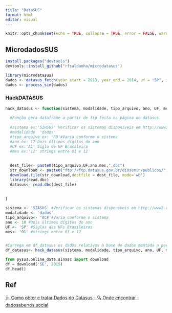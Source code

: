 ```yaml
---
title: "DataSUS"
format: html
editor: visual
---
```


```r
knitr::opts_chunk$set(echo = TRUE, collapse = TRUE, error = FALSE, warning = FALSE, message = FALSE)
```

## MicrodadosSUS

```r
install.packages("devtools")
devtools::install_github("rfsaldanha/microdatasus")

library(microdatasus)
dados <- datasus_fetch(year_start = 2013, year_end = 2014, uf = "SP", information_system = "SIM-DO")
dados <- process_sim(dados)
```

### HackDATASUS

```r
hack_datasus <- function(sistema, modalidade, tipo_arquivo, ano, UF, mes){
  
  #Função gera dataframe a partir de ftp feita na página do datasus
  
  #sistema ex:'SIHSUS' Verificar os sistemas disponíveis em http://www2.datasus.gov.br/DATASUS/index.php?area=0901&item=1
  #modalidade  'dados'
  #tipo_arquivo ex: 'RD'#Varia conforme o sistema
  #ano ex: 17 Dois últimos dígitos do ano 
  #UF ex:'AL' Sigla de UF Brasileira
  #mes ex:'12' strings entre 01 e 12
  
  
  dest_file<- paste0(tipo_arquivo,UF,ano,mes,".dbc")
  str_download <- paste0("ftp://ftp.datasus.gov.br/dissemin/publicos/",sistema,"/","200801","_/",modalidade,"/",tipo_arquivo,UF,ano,mes,".dbc")
  download.file(str_download,destfile = dest_file, mode='wb')
  library(read.dbc)
  datasus<- read.dbc(dest_file)
  
  
}

sistema <- 'SIASUS' #Verificar os sistemas disponíveis em http://www2.datasus.gov.br/DATASUS/index.php?area=0901&item=1
modalidade <- 'dados'
tipo_arquivo<- 'ACF'#Varia conforme o sistema
ano <- 18 #Dois últimos dígitos do ano 
UF <- 'SP' #Siglas das UFs Brasileiras
mes<- '01' #strings entre 01 e 12


#Carrega em df_datasus os dados relativos à base de dados montada a partir dos parãmetros
df_datasus<- hack_datasus(sistema, modalidade, tipo_arquivo, ano, UF, mes)
```

```python
from pysus.online_data.sinasc import download
df = download('SE', 2015)
df.head()
```

## Ref

[🩺 Como obter e tratar Dados do Datasus - 🔍 Onde encontrar - dadosabertos.social](https://dadosabertos.social/t/como-obter-e-tratar-dados-do-datasus/66/31)
